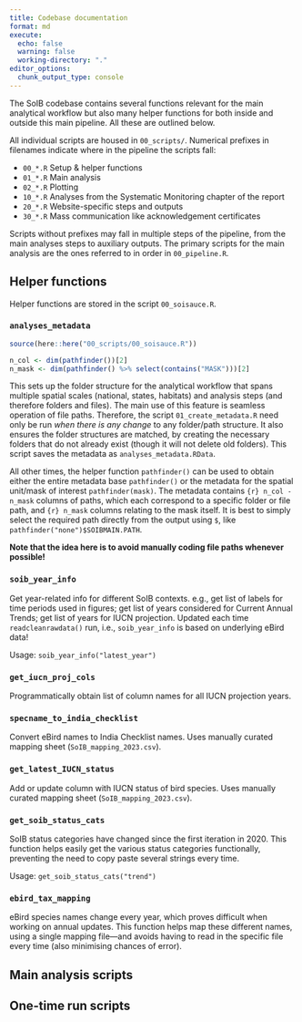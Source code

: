 ```yaml
---
title: Codebase documentation
format: md
execute:
  echo: false
  warning: false
  working-directory: "."
editor_options: 
  chunk_output_type: console
---
```


The SoIB codebase contains several functions relevant for the main analytical workflow but also many helper functions for both inside and outside this main pipeline. All these are outlined below.

All individual scripts are housed in `00_scripts/`. Numerical prefixes in filenames indicate where in the pipeline the scripts fall: 

- `00_*.R` Setup & helper functions
- `01_*.R` Main analysis 
- `02_*.R` Plotting 
- `10_*.R` Analyses from the Systematic Monitoring chapter of the report 
- `20_*.R` Website-specific steps and outputs 
- `30_*.R` Mass communication like acknowledgement certificates 

Scripts without prefixes may fall in multiple steps of the pipeline, from the main analyses steps to auxiliary outputs. The primary scripts for the main analysis are the ones referred to in order in `00_pipeline.R`.

## Helper functions

Helper functions are stored in the script `00_soisauce.R`.

### `analyses_metadata`

```r
source(here::here("00_scripts/00_soisauce.R"))

n_col <- dim(pathfinder())[2]
n_mask <- dim(pathfinder() %>% select(contains("MASK")))[2]
```

This sets up the folder structure for the analytical workflow that spans multiple spatial scales (national, states, habitats) and analysis steps (and therefore folders and files). The main use of this feature is seamless operation of file paths. Therefore, the script `01_create_metadata.R` need only be run *when there is any change* to any folder/path structure. It also ensures the folder structures are matched, by creating the necessary folders that do not already exist (though it will not delete old folders). This script saves the metadata as `analyses_metadata.RData`.

All other times, the helper function `pathfinder()` can be used to obtain either the entire metadata base `pathfinder()` or the metadata for the spatial unit/mask of interest `pathfinder(mask)`. The metadata contains `{r} n_col - n_mask` columns of paths, which each correspond to a specific folder or file path, and `{r} n_mask` columns relating to the mask itself. It is best to simply select the required path directly from the output using `$`, like `pathfinder("none")$SOIBMAIN.PATH`.

**Note that the idea here is to avoid manually coding file paths whenever possible!**

### `soib_year_info`

Get year-related info for different SoIB contexts. e.g., get list of labels for time periods used in figures; get list of years considered for Current Annual Trends; get list of years for IUCN projection. Updated each time `readcleanrawdata()` run, i.e., `soib_year_info` is based on underlying eBird data!

Usage: `soib_year_info("latest_year")`

### `get_iucn_proj_cols`

Programmatically obtain list of column names for all IUCN projection years.

### `specname_to_india_checklist`

Convert eBird names to India Checklist names. Uses manually curated mapping sheet (`SoIB_mapping_2023.csv`).

### `get_latest_IUCN_status`

Add or update column with IUCN status of bird species. Uses manually curated mapping sheet (`SoIB_mapping_2023.csv`).

### `get_soib_status_cats`

SoIB status categories have changed since the first iteration in 2020. This function helps easily get the various status categories functionally, preventing the need to copy paste several strings every time.

Usage: `get_soib_status_cats("trend")`

### `ebird_tax_mapping`

eBird species names change every year, which proves difficult when working on annual updates. This function helps map these different names, using a single mapping file---and avoids having to read in the specific file every time (also minimising chances of error).

## Main analysis scripts

## One-time run scripts

